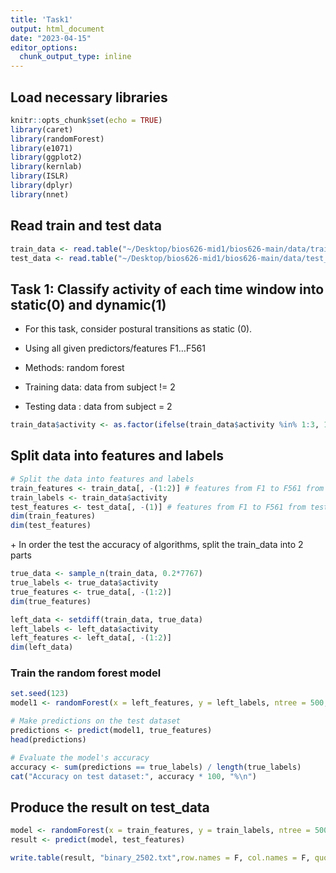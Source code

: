 ```yaml
---
title: 'Task1'
output: html_document
date: "2023-04-15"
editor_options: 
  chunk_output_type: inline
---
```


## Load necessary libraries

```r
knitr::opts_chunk$set(echo = TRUE)
library(caret)
library(randomForest)
library(e1071)
library(ggplot2)
library(kernlab)
library(ISLR)
library(dplyr)
library(nnet)
```

## Read train and test data

```r
train_data <- read.table("~/Desktop/bios626-mid1/bios626-main/data/training_data.txt", header=TRUE, quote="", comment.char="")
test_data <- read.table("~/Desktop/bios626-mid1/bios626-main/data/test_data.txt", header=TRUE, quote="", comment.char="", stringsAsFactors=TRUE)
```

## Task 1: Classify activity of each time window into static(0) and dynamic(1)

-   For this task, consider postural transitions as static (0).

-   Using all given predictors/features F1...F561

-   Methods: random forest

-   Training data: data from subject != 2

-   Testing data : data from subject = 2

```r
train_data$activity <- as.factor(ifelse(train_data$activity %in% 1:3, 1, 0)) # 1:dynamic and 0: static

```

## Split data into features and labels

```r
# Split the data into features and labels
train_features <- train_data[, -(1:2)] # features from F1 to F561 from training_set
train_labels <- train_data$activity
test_features <- test_data[, -(1)] # features from F1 to F561 from testing_set
dim(train_features)
dim(test_features)
```

\+ In order the test the accuracy of algorithms, split the train_data into 2 parts

```r
true_data <- sample_n(train_data, 0.2*7767)
true_labels <- true_data$activity
true_features <- true_data[, -(1:2)]
dim(true_features)

left_data <- setdiff(train_data, true_data)
left_labels <- left_data$activity
left_features <- left_data[, -(1:2)]
dim(left_data)

```

### Train the random forest model

```r
set.seed(123)
model1 <- randomForest(x = left_features, y = left_labels, ntree = 500, importance = TRUE)
```

```r
# Make predictions on the test dataset
predictions <- predict(model1, true_features)
head(predictions)
```

```r
# Evaluate the model's accuracy
accuracy <- sum(predictions == true_labels) / length(true_labels)
cat("Accuracy on test dataset:", accuracy * 100, "%\n")
```

## Produce the result on test_data

```r
model <- randomForest(x = train_features, y = train_labels, ntree = 500, importance = TRUE)
result <- predict(model, test_features)

```

```r
write.table(result, "binary_2502.txt",row.names = F, col.names = F, quote = F)
```
